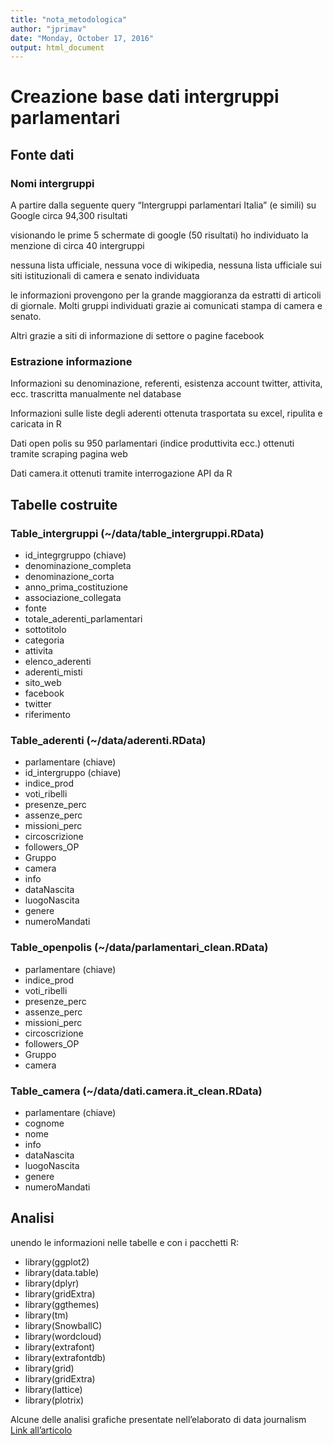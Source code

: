 ```yaml
---
title: "nota_metodologica"
author: "jprimav"
date: "Monday, October 17, 2016"
output: html_document
---
```


# Creazione base dati intergruppi parlamentari

## Fonte dati

### Nomi intergruppi
A partire dalla seguente query "Intergruppi parlamentari Italia" (e simili) su Google circa 94,300 risultati

visionando le prime 5 schermate di google (50 risultati) ho individuato la menzione di circa 40 intergruppi

nessuna lista ufficiale, nessuna voce di wikipedia, nessuna lista ufficiale sui siti istituzionali di camera e senato individuata

le informazioni provengono per la grande maggioranza da estratti di articoli di giornale. Molti gruppi individuati grazie ai comunicati stampa di camera e senato.

Altri grazie a siti di informazione di settore o pagine facebook


### Estrazione informazione
Informazioni su denominazione, referenti, esistenza account twitter, attivita, ecc. trascritta manualmente nel database

Informazioni sulle liste degli aderenti ottenuta trasportata su excel, ripulita e caricata in R

Dati open polis su 950 parlamentari (indice produttivita ecc.) ottenuti tramite scraping pagina web

Dati camera.it ottenuti tramite interrogazione API da R




## Tabelle costruite

### Table_intergruppi (~/data/table_intergruppi.RData)
- id_integrgruppo (chiave)
- denominazione_completa
- denominazione_corta
- anno_prima_costituzione
- associazione_collegata
- fonte
- totale_aderenti_parlamentari
- sottotitolo
- categoria
- attivita
- elenco_aderenti
- aderenti_misti
- sito_web
- facebook
- twitter
- riferimento


### Table_aderenti (~/data/aderenti.RData)
- parlamentare  (chiave)
- id_intergruppo (chiave)
- indice_prod
- voti_ribelli
- presenze_perc
- assenze_perc
- missioni_perc  
- circoscrizione 
- followers_OP
- Gruppo
- camera
- info          
- dataNascita
- luogoNascita 
- genere
- numeroMandati 
  

### Table_openpolis (~/data/parlamentari_clean.RData)
- parlamentare (chiave)
- indice_prod
- voti_ribelli
- presenze_perc
- assenze_perc
- missioni_perc 
- circoscrizione
- followers_OP
- Gruppo
- camera
  

### Table_camera (~/data/dati.camera.it_clean.RData)
- parlamentare (chiave)
- cognome
- nome
- info
- dataNascita
- luogoNascita
- genere       
- numeroMandati
  


## Analisi

unendo le informazioni nelle tabelle e con i pacchetti R:

- library(ggplot2)
- library(data.table)
- library(dplyr)
- library(gridExtra)
- library(ggthemes)
- library(tm)
- library(SnowballC)
- library(wordcloud)
- library(extrafont)
- library(extrafontdb)
- library(grid)
- library(gridExtra)
- library(lattice)
- library(plotrix)

Alcune delle analisi grafiche presentate nell'elaborato di data journalism
[Link all'articolo](https://medium.com/@jprimav/associazioni-bipartisan-e-informali-tra-parlamentari-un-bene-o-un-male-d120339e02ab#.xfps0qbgt)
